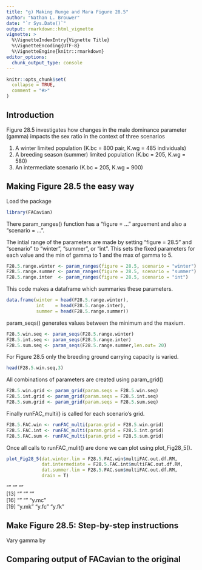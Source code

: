 ```yaml
---
title: "g) Making Runge and Mara Figure 28.5"
author: "Nathan L. Brouwer"
date: "`r Sys.Date()`"
output: rmarkdown::html_vignette
vignette: >
  %\VignetteIndexEntry{Vignette Title}
  %\VignetteEncoding{UTF-8}
  %\VignetteEngine{knitr::rmarkdown}
editor_options: 
  chunk_output_type: console
---
```


```r
knitr::opts_chunk$set(
  collapse = TRUE,
  comment = "#>"
)
```





## Introduction 
Figure 28.5 investigates how changes in the male dominance parameter (gamma) impacts the sex ratio in the context of three scenarios

1. A winter limited population (K.bc = 800 pair, K.wg = 485 individuals)
1. A breeding season (summer) limited population (K.bc = 205, K.wg = 580)
1. An intermediate scenario (K.bc = 205, K.wg = 900)



## Making Figure 28.5 the easy way

Load the package
```r
library(FACavian)
```

There param_ranges() function has a "figure = ..." arguement and also a "scenario = ...".  

The intial range of the parameters are made by setting "figure = 28.5" and "scenario" to "winter", "summer", or "int".  This sets the fixed parameters for each value and the min of gamma to 1 and the max of gamma to 5.
```r
F28.5.range.winter <- param_ranges(figure = 28.5, scenario = "winter")
F28.5.range.summer <- param_ranges(figure = 28.5, scenario = "summer")
F28.5.range.inter  <- param_ranges(figure = 28.5, scenario = "int")
```

This code makes a dataframe which summaries these parameters.
```r
data.frame(winter = head(F28.5.range.winter),
           int    = head(F28.5.range.inter),
           summer = head(F28.5.range.summer))
```


param_seqs() generates values between the minimum and the maxium.
```r
F28.5.win.seq <- param_seqs(F28.5.range.winter)
F28.5.int.seq <- param_seqs(F28.5.range.inter)
F28.5.sum.seq <- param_seqs(F28.5.range.summer,len.out= 20)

```

For Figure 28.5 only the breeding ground carrying capacity is varied.
```r
head(F28.5.win.seq,3)
```


All combinations of parameters are created using param_grid()
```r
F28.5.win.grid <- param_grid(param.seqs = F28.5.win.seq)
F28.5.int.grid <- param_grid(param.seqs = F28.5.int.seq)
F28.5.sum.grid <- param_grid(param.seqs = F28.5.sum.seq)
```


Finally runFAC_multi() is called for each scenario's grid. 

```r
F28.5.FAC.win <- runFAC_multi(param.grid = F28.5.win.grid)
F28.5.FAC.int <- runFAC_multi(param.grid = F28.5.int.grid)
F28.5.FAC.sum <- runFAC_multi(param.grid = F28.5.sum.grid)
```



Once all calls to runFAC_mulit() are done we can plot using plot_Fig28_5().

```r
plot_Fig28_5(dat.winter.lim = F28.5.FAC.win$multiFAC.out.df.RM,
             dat.intermediate = F28.5.FAC.int$multiFAC.out.df.RM,
             dat.summer.lim = F28.5.FAC.sum$multiFAC.out.df.RM,
             drain = T)

```

""          ""          ""         
[13] ""          ""          ""         
[16] ""          ""          "y.mc"          
[19] "y.mk"           "y.fc"           "y.fk"   


## Make Figure 28.5: Step-by-step instructions

Vary gamma by 


## Comparing output of FACavian to the original 
